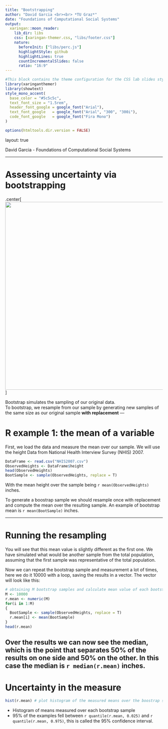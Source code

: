 ```yaml
---
title: "Bootstrapping"
author: "David Garcia <br><br> *TU Graz*"
date: "Foundations of Computational Social Systems"
output:
  xaringan::moon_reader:
    lib_dir: libs 
    css: [xaringan-themer.css, "libs/footer.css"]
    nature:
      beforeInit: ["libs/perc.js"]
      highlightStyle: github
      highlightLines: true
      countIncrementalSlides: false
      ratio: "16:9"
---
```



```r
#This block contains the theme configuration for the CSS lab slides style
library(xaringanthemer)
library(showtext)
style_mono_accent(
  base_color = "#5c5c5c",
  text_font_size = "1.5rem",
  header_font_google = google_font("Arial"),
  text_font_google   = google_font("Arial", "300", "300i"),
  code_font_google   = google_font("Fira Mono")
)
```

```r
options(htmltools.dir.version = FALSE)
```

layout: true

<div class="my-footer"><span>David Garcia - Foundations of Computational Social Systems</span></div> 

---

# Assessing uncertainty via bootstrapping

.center[<img src="Bootstrapping.png" width="600px"/>  ]

Bootstrap simulates the sampling of our original data.  
To bootstrap, we resample from our sample by generating new samples of the same size as our original sample  **with replacement**
---

# R example 1: the mean of a variable

First, we load the data and measure the mean over our sample. We will use the height Data from National Health Interview Survey (NHIS) 2007.

```r
DataFrame <- read.csv("NHIS2007.csv")
ObservedHeights <- DataFrame$height
head(ObservedHeights)
BootSample <- sample(ObservedHeights, replace = T)
```

With the mean height over the sample being `r mean(ObservedHeights)` inches.

To generate a boostrap sample we should resample once with replacement and compute the mean over the resulting sample. An example of bootstrap mean is `r mean(BootSample)` inches.


---

# Running the resampling 

You will see that this mean value is slightly different as the first one. We have simulated what would be another sample from the total population, assuming that the first sample was representative of the total population.

Now we can repeat the bootstrap sample and measurement a lot of times, here we do it 10000 with a loop, saving the results in a vector. The vector will look like this:
```r
# obtaining M bootstrap samples and calculate mean value of each bootstrap sample
M <- 10000
r.mean <- numeric(M)
for(i in 1:M)
{
  BootSample <- sample(ObservedHeights, replace = T)
  r.mean[i] <- mean(BootSample)
}
head(r.mean)
```

Over the results we can now see the median, which is the point that separates 50% of the results on one side and 50% on the other. In this case the median is `r median(r.mean)` inches.
---

# Uncertainty in the measure

```r
hist(r.mean) # plot histogram of the measured means over the boostrap samples
```

- Histogram of means measured over each bootstrap sample
- 95% of the examples fell between ```r quantile(r.mean, 0.025)``` and ```r quantile(r.mean, 0.975)```, this is called the 95% confidence interval.
